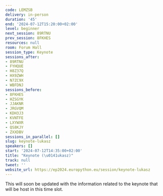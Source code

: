```yaml
---
code: LEMZSB
delivery: in-person
duration: '45'
end: '2024-07-12T15:20:00+02:00'
level: beginner
next_session: 89RTNU
prev_session: 8FKHES
resources: null
room: Forum Hall
session_type: Keynote
sessions_after:
- 89RTNU
- FYHQUE
- H8Z37Q
- HX9ZWH
- N7ZC9X
- WBFDNJ
sessions_before:
- 8FKHES
- HZSGYK
- JJAKNR
- JRGVQM
- KDH3J3
- KVNTFE
- LXYWXR
- QS8KJY
- ZXXDBV
sessions_in_parallel: []
slug: keynote-lukasz
speakers: []
start: '2024-07-12T14:35:00+02:00'
title: "Keynote (\u0141ukasz)"
track: null
tweet: ''
website_url: https://ep2024.europython.eu/session/keynote-lukasz
---
```


This will soon be updated with the information related to the keynote that will be host in this time slot.
